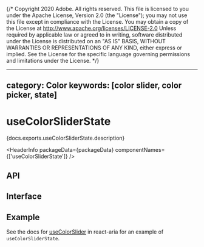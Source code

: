 {/* Copyright 2020 Adobe. All rights reserved.
This file is licensed to you under the Apache License, Version 2.0 (the "License");
you may not use this file except in compliance with the License. You may obtain a copy
of the License at http://www.apache.org/licenses/LICENSE-2.0
Unless required by applicable law or agreed to in writing, software distributed under
the License is distributed on an "AS IS" BASIS, WITHOUT WARRANTIES OR REPRESENTATIONS
OF ANY KIND, either express or implied. See the License for the specific language
governing permissions and limitations under the License. */}



---
category: Color
keywords: [color slider, color picker, state]
---

# useColorSliderState

<p>{docs.exports.useColorSliderState.description}</p>

<HeaderInfo
  packageData={packageData}
  componentNames={['useColorSliderState']} />

## API

<FunctionAPI function={docs.exports.useColorSliderState} links={docs.links} />

## Interface

<ClassAPI links={docs.links} class={docs.links[docs.exports.useColorSliderState.return.id]} />

## Example

See the docs for [useColorSlider](/react-aria/useColorSlider.html) in react-aria for an example of `useColorSliderState`.
